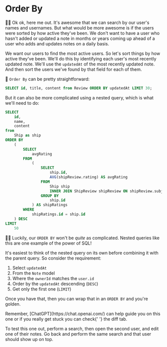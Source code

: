 # Order By

<EpicVideo url="https://www.epicweb.dev/workshops/data-modeling-deep-dive/sql/sorting-users-by-recent-entry-with-raw-sql" />

👨‍💼 Ok ok, here me out. It's awesome that we can search by our user's names and
usernames. But what would be more awesome is if the users were sorted by how
active they've been. We don't want to have a user who hasn't added or updated
a note in months or years coming up ahead of a user who adds and updates notes
on a daily basis.

We want our users to find the most active users. So let's sort things by how
active they've been. We'll do this by identifying each user's most recently
updated note. We'll use the `updatedAt` of the most recently updated note. And
then sort the users we've found by that field for each of them.

🦉 `Order By` can be pretty straightforward:

```sql
SELECT id, title, content from Review ORDER BY updatedAt LIMIT 30;
```

But it can also be more complicated using a nested query, which is what we'll
need to do:

```sql
SELECT
	id,
	name,
	content
from
	Ship as ship
ORDER BY
	(
		SELECT
			avgRating
		FROM
			(
				SELECT
					ship.id,
					AVG(shipReview.rating) AS avgRating
				FROM
					Ship ship
					INNER JOIN ShipReview shipReview ON shipReview.subjectId = ship.id
				GROUP BY
					ship.id
			) AS shipRatings
		WHERE
			shipRatings.id = ship.id
	) DESC
LIMIT
	50
```

👨‍💼 Luckily, our `ORDER BY` won't be _quite_ as complicated. Nested queries like
this are one example of the power of SQL!

It's easiest to think of the nested query on its own before combining it with
the parent query. So consider the requirement:

1. Select `updatedAt`
1. From the `Note` model
1. Where the `ownerId` matches the `user.id`
1. Order by the `updatedAt` descending (`DESC`)
1. Get only the first one (`LIMIT`)

Once you have that, then you can wrap that in an `ORDER BY` and you're golden.

<callout-info>
	Remember, [ChatGPT](https://chat.openai.com/) can help guide you on this one
	or if you really get stuck you can check{' '}
	<Link to="?preview=diff">the diff tab.</Link>
</callout-info>

To test this one out, perform a search, then open the second user, and edit
one of their notes. Go back and perform the same search and that user should
show up on top.
